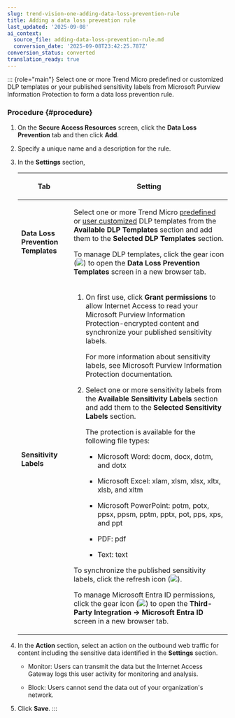 ```yaml
---
slug: trend-vision-one-adding-data-loss-prevention-rule
title: Adding a data loss prevention rule
last_updated: '2025-09-08'
ai_context:
  source_file: adding-data-loss-prevention-rule.md
  conversion_date: '2025-09-08T23:42:25.787Z'
conversion_status: converted
translation_ready: true
---
```


::: {role="main"}
Select one or more Trend Micro predefined or customized DLP templates or your published sensitivity labels from Microsoft Purview Information Protection to form a data loss prevention rule.

### Procedure {#procedure}

1.  On the **Secure Access Resources** screen, click the **Data Loss Prevention** tab and then click **Add**.

2.  Specify a unique name and a description for the rule.

3.  In the **Settings** section,

    <table>
    <colgroup>
    <col style="width: 25%" />
    <col style="width: 75%" />
    </colgroup>
    <thead>
    <tr>
    <th><p>Tab</p></th>
    <th><p>Setting</p></th>
    </tr>
    </thead>
    <tbody>
    <tr>
    <td><p><strong>Data Loss Prevention Templates</strong></p></td>
    <td><p>Select one or more Trend Micro <a href="trend-vision-one-predefined-dlp-templates-ztsa">predefined</a> or <a href="trend-vision-one-custom-dlp-templates">user customized</a> DLP templates from the <strong>Available DLP Templates</strong> section and add them to the <strong>Selected DLP Templates</strong> section.</p>
    <p>To manage DLP templates, click the gear icon (<img src="./images/gear_icon=fc9a51ad-35af-4fe3-92c6-5e41b2dfc5d9.webp" />) to open the <strong>Data Loss Prevention Templates</strong> screen in a new browser tab.</p></td>
    </tr>
    <tr>
    <td><p><strong>Sensitivity Labels</strong></p></td>
    <td><ol>
    <li><p>On first use, click <strong>Grant permissions</strong> to allow Internet Access to read your Microsoft Purview Information Protection-encrypted content and synchronize your published sensitivity labels.</p>
    <p>For more information about sensitivity labels, see Microsoft Purview Information Protection documentation.</p></li>
    <li><p>Select one or more sensitivity labels from the <strong>Available Sensitivity Labels</strong> section and add them to the <strong>Selected Sensitivity Labels</strong> section.</p>
    <p>The protection is available for the following file types:</p>
    <ul>
    <li><p>Microsoft Word: docm, docx, dotm, and dotx</p></li>
    <li><p>Microsoft Excel: xlam, xlsm, xlsx, xltx, xlsb, and xltm</p></li>
    <li><p>Microsoft PowerPoint: potm, potx, ppsx, ppsm, pptm, pptx, pot, pps, xps, and ppt</p></li>
    <li><p>PDF: pdf</p></li>
    <li><p>Text: text</p></li>
    </ul></li>
    </ol>
    <p>To synchronize the published sensitivity labels, click the refresh icon (<img src="./images/refresh=5bd75452-c2fb-43ed-90e6-7b552fdc5dd2.webp" />).</p>
    <p>To manage Microsoft Entra ID permissions, click the gear icon (<img src="./images/gear_icon=fc9a51ad-35af-4fe3-92c6-5e41b2dfc5d9.webp" />) to open the <strong>Third-Party Integration → Microsoft Entra ID</strong> screen in a new browser tab.</p></td>
    </tr>
    </tbody>
    </table>

4.  In the **Action** section, select an action on the outbound web traffic for content including the sensitive data identified in the **Settings** section.

    - Monitor: Users can transmit the data but the Internet Access Gateway logs this user activity for monitoring and analysis.

    - Block: Users cannot send the data out of your organization's network.

5.  Click **Save**.
:::

